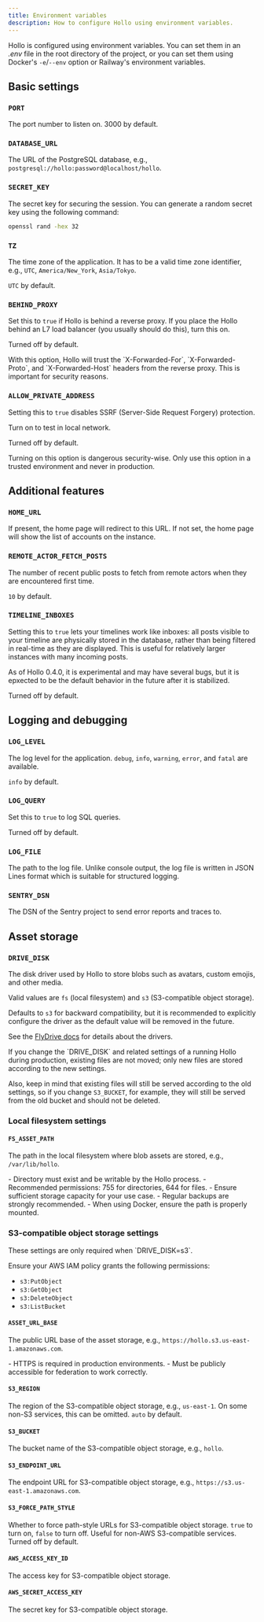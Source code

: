 ```yaml
---
title: Environment variables
description: How to configure Hollo using environment variables.
---
```



Hollo is configured using environment variables.  You can set them in an *.env*
file in the root directory of the project, or you can set them using Docker's
`-e`/`--env` option or Railway's environment variables.


Basic settings
--------------

### `PORT` <Badge text="Optional" /> <Badge text="Unused in Railway" variant="tip" />

The port number to listen on.  3000 by default.

### `DATABASE_URL` <Badge text="Unused in Railway" variant="tip" />

The URL of the PostgreSQL database, e.g.,
`postgresql://hollo:password@localhost/hollo`.

### `SECRET_KEY` <Badge text="Unused in Railway" variant="tip" />

The secret key for securing the session.  You can generate a random secret key
using the following command:

~~~~ sh frame="none"
openssl rand -hex 32
~~~~

### `TZ` <Badge text="Optional" />

The time zone of the application.  It has to be a valid time zone identifier,
e.g., `UTC`, `America/New_York`, `Asia/Tokyo`.

`UTC` by default.

### `BEHIND_PROXY` <Badge text="Optional" /> <Badge text="Unused in Railway" variant="tip" />

Set this to `true` if Hollo is behind a reverse proxy.  If you place the Hollo
behind an L7 load balancer (you usually should do this), turn this on.

Turned off by default.

<Aside>
  With this option, Hollo will trust the `X-Forwarded-For`, `X-Forwarded-Proto`,
  and `X-Forwarded-Host` headers from the reverse proxy.  This is important for
  security reasons.
</Aside>

### `ALLOW_PRIVATE_ADDRESS` <Badge text="Optional" />

Setting this to `true` disables SSRF (Server-Side Request Forgery) protection.

Turn on to test in local network.

Turned off by default.

<Aside>
  Turning on this option is dangerous security-wise.  Only use this option in
  a trusted environment and never in production.
</Aside>


Additional features
-------------------

###  `HOME_URL` <Badge text="Optional" />

If present, the home page will redirect to this URL.  If not set, the home page
will show the list of accounts on the instance.

### `REMOTE_ACTOR_FETCH_POSTS` <Badge text="Optional" />

The number of recent public posts to fetch from remote actors when they are
encountered first time.

`10` by default.

### `TIMELINE_INBOXES` <Badge text="Optional" />

Setting this to `true` lets your timelines work like inboxes: all posts visible
to your timeline are physically stored in the database, rather than being
filtered in real-time as they are displayed.  This is useful for relatively
larger instances with many incoming posts.

As of Hollo 0.4.0, it is experimental and may have several bugs, but it is
epxected to be the default behavior in the future after it is stabilized.

Turned off by default.


Logging and debugging
---------------------

### `LOG_LEVEL` <Badge text="Optional" />

The log level for the application.  `debug`, `info`, `warning`, `error`, and
`fatal` are available.

`info` by default.

### `LOG_QUERY` <Badge text="Optional" />

Set this to `true` to log SQL queries.

Turned off by default.

### `LOG_FILE` <Badge text="Optional" />

The path to the log file.  Unlike console output, the log file is written in
JSON Lines format which is suitable for structured logging.

### `SENTRY_DSN` <Badge text="Optional" />

The DSN of the Sentry project to send error reports and traces to.


Asset storage
-------------

### `DRIVE_DISK`

The disk driver used by Hollo to store blobs such as avatars, custom emojis,
and other media.

Valid values are `fs` (local filesystem) and `s3` (S3-compatible object storage).

Defaults to `s3` for backward compatibility, but it is recommended to explicitly
configure the driver as the default value will be removed in the future.

See the [FlyDrive docs] for details about the drivers.

<Aside type="caution">
  If you change the `DRIVE_DISK` and related settings of a running Hollo during
  production, existing files are not moved; only new files are stored according
  to the new settings.

  Also, keep in mind that existing files will still be served according to the
  old settings, so if you change `S3_BUCKET`, for example, they will still be
  served from the old bucket and should not be deleted.
</Aside>

[FlyDrive docs]: https://flydrive.dev/docs/drive_manager

### Local filesystem settings

#### `FS_ASSET_PATH` <Badge text="Required with FS driver" variant="note" />

The path in the local filesystem where blob assets are stored, e.g.,
`/var/lib/hollo`.

<Aside>
  - Directory must exist and be writable by the Hollo process.
  - Recommended permissions: 755 for directories, 644 for files.
  - Ensure sufficient storage capacity for your use case.
  - Regular backups are strongly recommended.
  - When using Docker, ensure the path is properly mounted.
</Aside>

### S3-compatible object storage settings

<Aside>
  These settings are only required when `DRIVE_DISK=s3`.

  Ensure your AWS IAM policy grants the following permissions:

  - `s3:PutObject`
  - `s3:GetObject`
  - `s3:DeleteObject`
  - `s3:ListBucket`
</Aside>

#### `ASSET_URL_BASE` <Badge text="Required with S3 driver" variant="caution" />

The public URL base of the asset storage, e.g.,
`https://hollo.s3.us-east-1.amazonaws.com`.

<Aside type="caution">
  - HTTPS is required in production environments.
  - Must be publicly accessible for federation to work correctly.
</Aside>

#### `S3_REGION` <Badge text="Optional" />

The region of the S3-compatible object storage, e.g., `us-east-1`.  On some
non-S3 services, this can be omitted.  `auto` by default.

#### `S3_BUCKET` <Badge text="Required with S3 driver" variant="caution" />

The bucket name of the S3-compatible object storage, e.g., `hollo`.

#### `S3_ENDPOINT_URL` <Badge text="Required with S3 driver" variant="caution" />

The endpoint URL for S3-compatible object storage, e.g.,
`https://s3.us-east-1.amazonaws.com`.

#### `S3_FORCE_PATH_STYLE` <Badge text="Optional" />

Whether to force path-style URLs for S3-compatible object storage.  `true` to
turn on, `false` to turn off.  Useful for non-AWS S3-compatible services.
Turned off by default.

#### `AWS_ACCESS_KEY_ID` <Badge text="Required with S3 driver" variant="caution" />

The access key for S3-compatible object storage.

#### `AWS_SECRET_ACCESS_KEY` <Badge text="Required with S3 driver" variant="caution" />

The secret key for S3-compatible object storage.
